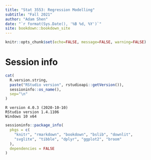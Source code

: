 ```yaml
---
title: "Stat 3553: Regression Modelling"
subtitle: "Fall 2021"
author: "Adam Shen"
date: "`r format(Sys.Date(), '%B %d, %Y')`"
site: bookdown::bookdown_site
---
```


```r
knitr::opts_chunk$set(echo=FALSE, message=FALSE, warning=FALSE)
```

# Session info {-}

```r
cat(
  R.version.string,
  paste("RStudio version", rstudioapi::getVersion()),
  sessioninfo::os_name(),
  sep="\n"
)
```

```
R version 4.0.3 (2020-10-10)
RStudio version 1.4.1106
Windows 10 x64
```

```r
sessioninfo::package_info(
  pkgs = c(
    "knitr", "rmarkdown", "bookdown", "bslib", "downlit",
    "svglite", "tibble", "dplyr", "ggplot2", "broom"
  ),
  dependencies = FALSE
)
```
